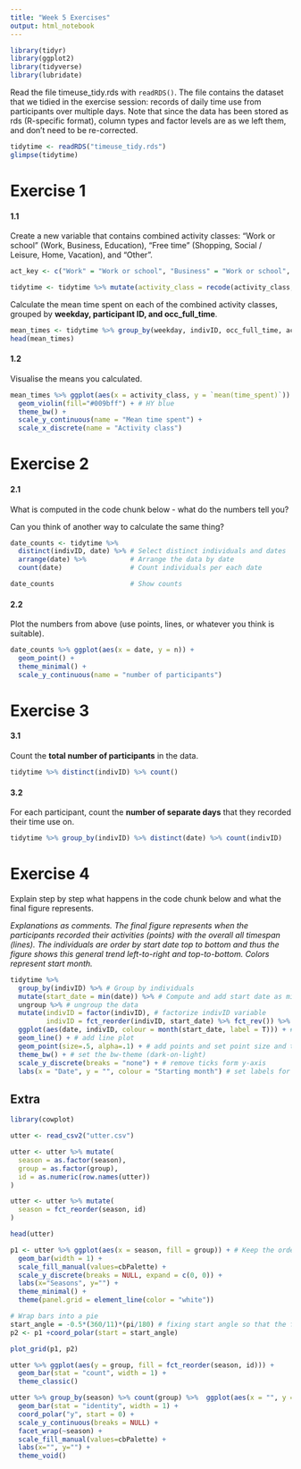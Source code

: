 ```yaml
---
title: "Week 5 Exercises"
output: html_notebook
---
```


```r
library(tidyr)
library(ggplot2)
library(tidyverse)
library(lubridate)
```


Read the file timeuse_tidy.rds with `readRDS()`. The file contains the dataset that we tidied in the exercise session: records of daily time use from participants over multiple days. Note that since the data has been stored as rds (R-specific format), column types and factor levels are as we left them, and don't need to be re-corrected.

```r
tidytime <- readRDS("timeuse_tidy.rds")
glimpse(tidytime)
```


# Exercise 1

#### 1.1

Create a new variable that contains combined activity classes: "Work or school" (Work, Business, Education), "Free time" (Shopping, Social / Leisure, Home, Vacation), and "Other".  


```r
act_key <- c("Work" = "Work or school", "Business" = "Work or school", "Education" = "Work or school", "Shopping" = "Free time", "Social / Leisure" = "Free time", "Home" = "Free time", "Vacation" = "Free time")

tidytime <- tidytime %>% mutate(activity_class = recode(activity_class, !!!act_key, .default = "Other") %>% factor)
```

Calculate the mean time spent on each of the combined activity classes, grouped by **weekday, participant ID, and occ_full_time**.

```r
mean_times <- tidytime %>% group_by(weekday, indivID, occ_full_time, activity_class) %>% summarise(mean(time_spent))
head(mean_times)
```


#### 1.2 

Visualise the means you calculated.

```r
mean_times %>% ggplot(aes(x = activity_class, y = `mean(time_spent)`)) + 
  geom_violin(fill="#009bff") + # HY blue
  theme_bw() +
  scale_y_continuous(name = "Mean time spent") +
  scale_x_discrete(name = "Activity class")
```


# Exercise 2

#### 2.1

What is computed in the code chunk below - what do the numbers tell you?  

Can you think of another way to calculate the same thing?  

```r

date_counts <- tidytime %>%
  distinct(indivID, date) %>% # Select distinct individuals and dates
  arrange(date) %>%           # Arrange the data by date
  count(date)                 # Count individuals per each date

date_counts                   # Show counts
```


#### 2.2

Plot the numbers from above (use points, lines, or whatever you think is suitable).  

```r
date_counts %>% ggplot(aes(x = date, y = n)) +
  geom_point() +
  theme_minimal() +
  scale_y_continuous(name = "number of participants")
```


# Exercise 3

#### 3.1

Count the **total number of participants** in the data.  

```r
tidytime %>% distinct(indivID) %>% count()
```

#### 3.2

For each participant, count the **number of separate days** that they recorded their time use on.  

```r
tidytime %>% group_by(indivID) %>% distinct(date) %>% count(indivID)
```


# Exercise 4

Explain step by step what happens in the code chunk below and what the final figure represents.

_Explanations as comments. The final figure represents when the participants recorded their activities (points) with the overall all timespan (lines). The individuals are order by start date top to bottom and thus the figure shows this general trend left-to-right and top-to-bottom. Colors represent start month._

```r
tidytime %>%
  group_by(indivID) %>% # Group by individuals 
  mutate(start_date = min(date)) %>% # Compute and add start date as minimum date per each individual (as it is grouped)
  ungroup %>% # ungroup the data
  mutate(indivID = factor(indivID), # factorize indivID variable
         indivID = fct_reorder(indivID, start_date) %>% fct_rev()) %>% # reorder indivID by start date
  ggplot(aes(date, indivID, colour = month(start_date, label = T))) + # init plot with date in x-axis and individuals on y-axis, color data by starting month that are displayed as a character strings
  geom_line() + # add line plot
  geom_point(size=.5, alpha=.1) + # add points and set point size and transparency (alpha channel for points' colors)
  theme_bw() + # set the bw-theme (dark-on-light)
  scale_y_discrete(breaks = "none") + # remove ticks form y-axis
  labs(x = "Date", y = "", colour = "Starting month") # set labels for the axes and 
```


## Extra

```r
library(cowplot)
```

```r
utter <- read_csv2("utter.csv")

utter <- utter %>% mutate(
  season = as.factor(season),
  group = as.factor(group),
  id = as.numeric(row.names(utter))
)

utter <- utter %>% mutate(
  season = fct_reorder(season, id)
)

head(utter)
```


```r
p1 <- utter %>% ggplot(aes(x = season, fill = group)) + # Keep the order same as in the df
  geom_bar(width = 1) +
  scale_fill_manual(values=cbPalette) +
  scale_y_discrete(breaks = NULL, expand = c(0, 0)) +
  labs(x="Seasons", y="") +
  theme_minimal() +
  theme(panel.grid = element_line(color = "white"))

# Wrap bars into a pie
start_angle = -0.5*(360/11)*(pi/180) # fixing start angle so that the first season "napa" is at the top
p2 <- p1 +coord_polar(start = start_angle)

plot_grid(p1, p2)
```

```r
utter %>% ggplot(aes(y = group, fill = fct_reorder(season, id))) +
  geom_bar(stat = "count", width = 1) +
  theme_classic()
```


```r
utter %>% group_by(season) %>% count(group) %>%  ggplot(aes(x = "", y = n, fill = group)) +
  geom_bar(stat = "identity", width = 1) +
  coord_polar("y", start = 0) +
  scale_y_continuous(breaks = NULL) +
  facet_wrap(~season) +
  scale_fill_manual(values=cbPalette) +
  labs(x="", y="") +
  theme_void()
```